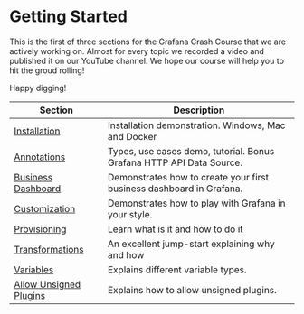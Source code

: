 # Getting Started

This is the first of three sections for the Grafana Crash Course that we are actively working on. 
Almost for every topic we recorded a video and published it on our YouTube channel. 
We hope our course will help you to hit the groud rolling!

Happy digging!

| Section                                  | Description                                                          |
| ---------------------------------------- | -------------------------------------------------------------------- |
| [Installation](../installation)             | Installation demonstration. Windows, Mac and Docker                  |
| [Annotations](../annotations)               | Types, use cases demo, tutorial. Bonus Grafana HTTP API Data Source. |
| [Business Dashboard](../business)           | Demonstrates how to create your first business dashboard in Grafana. |
| [Customization](../customize)               | Demonstrates how to play with Grafana in your style.                 |
| [Provisioning](../provisioning)             | Learn what is it and how to do it                                    |
| [Transformations](../transformations)       | An excellent jump-start explaining why and how                       |
| [Variables](../variables)                   | Explains different variable types.                                   |
| [Allow Unsigned Plugins](../allow-unsigned) | Explains how to allow unsigned plugins.                              |
